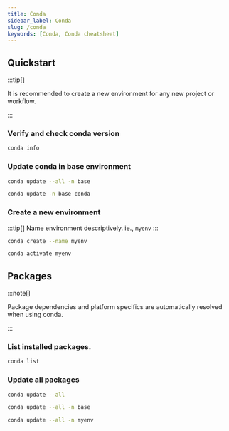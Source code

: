 ```yaml
---
title: Conda
sidebar_label: Conda
slug: /conda
keywords: [Conda, Conda cheatsheet]
---
```




## Quickstart

:::tip[]

It is recommended to create a new environment for any new project or workflow.

:::


### Verify and check conda version

```sh
conda info
```
### Update conda in base environment

```sh
conda update --all -n base
```
```sh
conda update -n base conda
```
### Create a new environment

:::tip[]
Name environment descriptively. ie., `myenv`
:::



```sh
conda create --name myenv
```

```sh
conda activate myenv
```

## Packages

:::note[]

 Package dependencies and platform specifics are automatically resolved when using conda.

:::

### List installed packages.

```sh
conda list
```

### Update all packages

```sh
conda update --all
```
```sh
conda update --all -n base
```

```sh
conda update --all -n myenv
```
